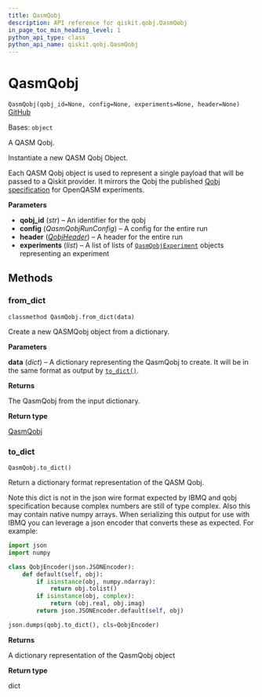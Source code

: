 ```yaml
---
title: QasmQobj
description: API reference for qiskit.qobj.QasmQobj
in_page_toc_min_heading_level: 1
python_api_type: class
python_api_name: qiskit.qobj.QasmQobj
---
```


# QasmQobj

<span id="qiskit.qobj.QasmQobj" />

`QasmQobj(qobj_id=None, config=None, experiments=None, header=None)` [GitHub](https://github.com/qiskit/qiskit/tree/stable/0.24/qiskit/qobj/qasm_qobj.py "view source code")

Bases: `object`

A QASM Qobj.

Instantiate a new QASM Qobj Object.

Each QASM Qobj object is used to represent a single payload that will be passed to a Qiskit provider. It mirrors the Qobj the published [Qobj specification](https://arxiv.org/abs/1809.03452) for OpenQASM experiments.

**Parameters**

*   **qobj\_id** (*str*) – An identifier for the qobj
*   **config** (*QasmQobjRunConfig*) – A config for the entire run
*   **header** ([*QobjHeader*](qiskit.qobj.QobjHeader "qiskit.qobj.QobjHeader")) – A header for the entire run
*   **experiments** (*list*) – A list of lists of [`QasmQobjExperiment`](qiskit.qobj.QasmQobjExperiment "qiskit.qobj.QasmQobjExperiment") objects representing an experiment

## Methods

<span id="qiskit-qobj-qasmqobj-from-dict" />

### from\_dict

<span id="qiskit.qobj.QasmQobj.from_dict" />

`classmethod QasmQobj.from_dict(data)`

Create a new QASMQobj object from a dictionary.

**Parameters**

**data** (*dict*) – A dictionary representing the QasmQobj to create. It will be in the same format as output by [`to_dict()`](qiskit.qobj.QasmQobj#to_dict "qiskit.qobj.QasmQobj.to_dict").

**Returns**

The QasmQobj from the input dictionary.

**Return type**

[QasmQobj](qiskit.qobj.QasmQobj "qiskit.qobj.QasmQobj")

<span id="qiskit-qobj-qasmqobj-to-dict" />

### to\_dict

<span id="qiskit.qobj.QasmQobj.to_dict" />

`QasmQobj.to_dict()`

Return a dictionary format representation of the QASM Qobj.

Note this dict is not in the json wire format expected by IBMQ and qobj specification because complex numbers are still of type complex. Also this may contain native numpy arrays. When serializing this output for use with IBMQ you can leverage a json encoder that converts these as expected. For example:

```python
import json
import numpy

class QobjEncoder(json.JSONEncoder):
    def default(self, obj):
        if isinstance(obj, numpy.ndarray):
            return obj.tolist()
        if isinstance(obj, complex):
            return (obj.real, obj.imag)
        return json.JSONEncoder.default(self, obj)

json.dumps(qobj.to_dict(), cls=QobjEncoder)
```

**Returns**

A dictionary representation of the QasmQobj object

**Return type**

dict

